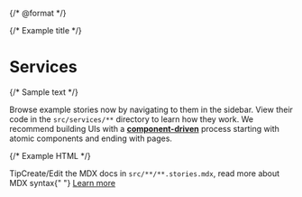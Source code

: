 {/* @format */}


<Meta title="Guides/Services" />

{/* Example title */}

# Services

{/* Sample text */}

Browse example stories now by navigating to them in the sidebar.
View their code in the `src/services/**` directory to learn how they work.
We recommend building UIs with a [**component-driven**](https://componentdriven.org) process starting with atomic components and ending with pages.

{/* Example HTML */}

<div className="tip-wrapper">
  <span className="tip">Tip</span>Create/Edit the MDX docs
  in <code>src/**/**.stories.mdx</code>, read more about MDX
  syntax{" "}
  <a
    href="https://mdxjs.com/docs/using-mdx/"
    target="_blank"
    rel="noopener nofollow"
  >
    Learn more
  </a>
</div>

